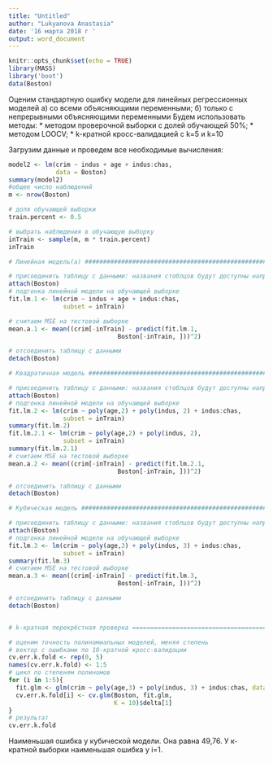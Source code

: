 ---
title: "Untitled"
author: "Lukyanova Anastasia"
date: '16 марта 2018 г '
output: word_document
---

```{r setup, include=FALSE}
knitr::opts_chunk$set(echo = TRUE)
library(MASS)
library('boot') 
data(Boston)
```

Оценим стандартную ошибку модели для линейных регрессионных моделей 
а) со всеми объясняющими переменными; 
б) только с непрерывными объясняющими переменными
Будем использовать методы:
* методом проверочной выборки с долей обучающей 50%;
* методом LOOCV;
* k-кратной кросс-валидацией с k=5 и k=10

Загрузим данные и проведем все необходимые вычисления:

```{r zadanie1, message=FALSE}

model2 <- lm(crim ~ indus + age + indus:chas,
             data = Boston)
summary(model2)
#общее число наблюдений
m <- nrow(Boston)

# доля обучающей выборки
train.percent <- 0.5 

# выбрать наблюдения в обучающую выборку
inTrain <- sample(m, m * train.percent)
inTrain

# Линейная модель(a) ##############################################################

# присоединить таблицу с данными: названия стоблцов будут доступны напрямую
attach(Boston)
# подгонка линейной модели на обучающей выборке
fit.lm.1 <- lm(crim ~ indus + age + indus:chas, 
               subset = inTrain)

# считаем MSE на тестовой выборке
mean.a.1 <- mean((crim[-inTrain] - predict(fit.lm.1,
                              Boston[-inTrain, ]))^2)

# отсоединить таблицу с данными
detach(Boston)

# Квадратичная модель ##########################################################

# присоединить таблицу с данными: названия стоблцов будут доступны напрямую
attach(Boston)
# подгонка линейной модели на обучающей выборке
fit.lm.2 <- lm(crim ~ poly(age,2) + poly(indus, 2) + indus:chas, 
               subset = inTrain)
summary(fit.lm.2)
fit.lm.2.1 <- lm(crim ~ poly(age,2) + poly(indus, 2), 
               subset = inTrain)
summary(fit.lm.2.1)
# считаем MSE на тестовой выборке
mean.a.2 <- mean((crim[-inTrain] - predict(fit.lm.2.1,
                              Boston[-inTrain, ]))^2)

# отсоединить таблицу с данными
detach(Boston)

# Кубическая модель ############################################################

# присоединить таблицу с данными: названия стоблцов будут доступны напрямую
attach(Boston)
# подгонка линейной модели на обучающей выборке
fit.lm.3 <- lm(crim ~ poly(age,3) + poly(indus, 3) + indus:chas, 
               subset = inTrain) 
summary(fit.lm.3)
# считаем MSE на тестовой выборке
mean.a.3 <- mean((crim[-inTrain] - predict(fit.lm.3,
                              Boston[-inTrain, ]))^2)

# отсоединить таблицу с данными
detach(Boston)


# k-кратная перекрёстная проверка ==============================================

# оценим точность полиномиальных моделей, меняя степень
# вектор с ошибками по 10-кратной кросс-валидации
cv.err.k.fold <- rep(0, 5)
names(cv.err.k.fold) <- 1:5
# цикл по степеням полиномов
for (i in 1:5){
  fit.glm <- glm(crim ~ poly(age,3) + poly(indus, 3) + indus:chas, data = Boston)
  cv.err.k.fold[i] <- cv.glm(Boston, fit.glm,
                             K = 10)$delta[1]
}
# результат
cv.err.k.fold
```

Наименьшая ошибка у кубической модели. Она равна 49,76. У к-кратной выборки наименьшая ошибка у i=1. 
   